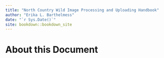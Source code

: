 ```yaml
--- 
title: "North Country Wild Image Processing and Uploading Handbook"
author: "Erika L. Barthelmess"
date: "`r Sys.Date()`"
site: bookdown::bookdown_site
---
```


# About this Document

